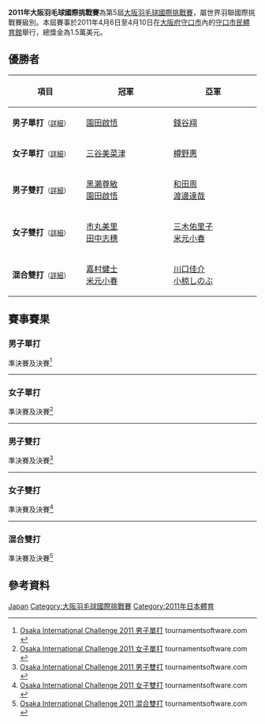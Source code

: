 {{noteTA|G1=Badminton}}
{{infobox badminton event
|name           = 2011年大阪羽毛球國際挑戰賽
|image          = 
|size           = 
|caption        =
|dates          = 2011年4月6日－4月10日
|number_edition = 第5屆
|level          = 4A
|prize_money    = 1.5萬美元
|location       = {{JPN}}[[大阪府|大阪府]][[守口市|守口市]]
|venue          = [[守口市民體育館|守口市民體育館]]
|previous       = 2010年大阪羽毛球國際挑戰賽 
|next           = 2012年大阪羽毛球國際挑戰賽
}}
'''2011年大阪羽毛球國際挑戰賽'''為第5屆[[大阪羽毛球國際挑戰賽|大阪羽毛球國際挑戰賽]]，屬世界羽聯國際挑戰賽級別。本屆賽事於2011年4月6日至4月10日在[[大阪府|大阪府]][[守口市|守口市]]內的[[守口市民體育館|守口市民體育館]]舉行，總獎金為1.5萬美元。

== 優勝者 ==
{| class=wikitable style="font-size:small"
!width="200"|項目
!width="250"|冠軍
!width="250"|亞軍
|-
|'''男子單打'''<small>（[[#男子單打|詳細]]）</small>
|{{flagicon|JPN}} [[園田啟悟|園田啟悟]]
|{{flagicon|JPN}} [[錢谷翔|錢谷翔]]
|-
|'''女子單打'''<small>（[[#女子單打|詳細]]）</small>
|{{flagicon|JPN}} [[三谷美菜津|三谷美菜津]]
|{{flagicon|JPN}} [[樽野惠|樽野惠]]
|-
|'''男子雙打'''<small>（[[#男子雙打|詳細]]）</small>
|{{flagicon|JPN}} [[黑瀨尊敏|黑瀨尊敏]]<br/>{{flagicon|JPN}} [[園田啟悟|園田啟悟]]
|{{flagicon|JPN}} [[和田周|和田周]]<br/>{{flagicon|JPN}} [[渡邊達哉|渡邊達哉]]
|-
|'''女子雙打'''<small>（[[#女子雙打|詳細]]）</small>
|{{flagicon|JPN}} [[市丸美里|市丸美里]]<br/>{{flagicon|JPN}} [[田中志穗|田中志穗]]
|{{flagicon|JPN}} [[三木佑里子|三木佑里子]]<br/>{{flagicon|JPN}} [[米元小春|米元小春]]
|-
|'''混合雙打'''<small>（[[#混合雙打|詳細]]）</small>
|{{flagicon|JPN}} [[嘉村健士|嘉村健士]]<br/>{{flagicon|JPN}} [[米元小春|米元小春]]
|{{flagicon|JPN}} [[川口佳介|川口佳介]]<br/>{{flagicon|JPN}} [[小椋しのぶ|小椋しのぶ]]
|}

== 賽事賽果 ==
=== 男子單打 ===
;準決賽及決賽<ref name="MS">[http://tournamentsoftware.com/sport/draw.aspx?id=9D55DD11-02F9-4861-A7EB-F6C8F33D61F8&draw=1 Osaka International Challenge 2011 男子單打] tournamentsoftware.com {{en}}</ref>
{{4TeamBracket-Tennis3-v2
| team-width=200
| RD1-seed1=6
| RD1-team1={{flagicon|JPN}} [[佐藤黎|佐藤黎]]
| RD1-score1-1=17
| RD1-score1-2=17
| RD1-score1-3=
| RD1-seed2=7
| RD1-team2='''{{flagicon|JPN}} [[園田啟悟|園田啟悟]]
| RD1-score2-1='''21
| RD1-score2-2='''21
| RD1-score2-3=

| RD1-seed3=4
| RD1-team3={{flagicon|JPN}} [[武下利一|武下利一]]
| RD1-score3-1=17
| RD1-score3-2='''21
| RD1-score3-3=18
| RD1-seed4=
| RD1-team4='''{{flagicon|JPN}} [[錢谷翔|錢谷翔]]
| RD1-score4-1='''21
| RD1-score4-2=15
| RD1-score4-3='''21

| RD2-seed1=7
| RD2-team1='''{{flagicon|JPN}} [[園田啟悟|園田啟悟]]
| RD2-score1-1=18
| RD2-score1-2='''21
| RD2-score1-3='''21
| RD2-seed2=
| RD2-team2={{flagicon|JPN}} [[錢谷翔|錢谷翔]]
| RD2-score2-1='''21
| RD2-score2-2=16
| RD2-score2-3=16
}}
----

=== 女子單打 ===
;準決賽及決賽<ref name="WS">[http://tournamentsoftware.com/sport/draw.aspx?id=9D55DD11-02F9-4861-A7EB-F6C8F33D61F8&draw=3 Osaka International Challenge 2011 女子單打] tournamentsoftware.com {{en}}</ref>
{{4TeamBracket-Tennis3-v2
| team-width=200
| RD1-seed1=1
| RD1-team1={{flagicon|JPN}} [[打田志津|打田志津]]
| RD1-score1-1=23
| RD1-score1-2=19
| RD1-score1-3=
| RD1-seed2=3
| RD1-team2='''{{flagicon|JPN}} [[樽野惠|樽野惠]]
| RD1-score2-1='''25
| RD1-score2-2='''21
| RD1-score2-3=

| RD1-seed3=4
| RD1-team3='''{{flagicon|JPN}} [[三谷美菜津|三谷美菜津]]
| RD1-score3-1='''21
| RD1-score3-2='''21
| RD1-score3-3=
| RD1-seed4=
| RD1-team4={{flagicon|JPN}} [[福島由紀|福島由紀]]
| RD1-score4-1=16
| RD1-score4-2=16
| RD1-score4-3=

| RD2-seed1=3
| RD2-team1={{flagicon|JPN}} [[樽野惠|樽野惠]]
| RD2-score1-1=10
| RD2-score1-2=10
| RD2-score1-3=
| RD2-seed2=4
| RD2-team2='''{{flagicon|JPN}} [[三谷美菜津|三谷美菜津]]
| RD2-score2-1='''21
| RD2-score2-2='''21
| RD2-score2-3=
}}
----

=== 男子雙打 ===
;準決賽及決賽<ref name="MD">[http://tournamentsoftware.com/sport/draw.aspx?id=9D55DD11-02F9-4861-A7EB-F6C8F33D61F8&draw=4 Osaka International Challenge 2011 男子雙打] tournamentsoftware.com {{en}}</ref>
{{4TeamBracket-Tennis3-v2
| team-width=200
| RD1-seed1=
| RD1-team1={{flagicon|TPE}} [[蔡佳欣|蔡佳欣]]<br/> {{flagicon|TPE}} [[曾敬中|曾敬中]]
| RD1-score1-1='''22
| RD1-score1-2=20
| RD1-score1-3=16
| RD1-seed2=
| RD1-team2='''{{flagicon|JPN}} [[和田周|和田周]]<br/> {{flagicon|JPN}} [[渡邊達哉|渡邊達哉]]
| RD1-score2-1=20
| RD1-score2-2='''22
| RD1-score2-3='''21

| RD1-seed3=
| RD1-team3='''{{flagicon|JPN}} [[黑瀨尊敏|黑瀨尊敏]]<br/> {{flagicon|JPN}} [[園田啟悟|園田啟悟]]
| RD1-score3-1='''21
| RD1-score3-2='''21
| RD1-score3-3=
| RD1-seed4=
| RD1-team4={{flagicon|JPN}} [[嘉村健士|嘉村健士]]<br/> {{flagicon|JPN}} [[錢谷翔|錢谷翔]]
| RD1-score4-1=17
| RD1-score4-2=12
| RD1-score4-3=

| RD2-seed1=
| RD2-team1={{flagicon|JPN}} [[和田周|和田周]]<br/> {{flagicon|JPN}} [[渡邊達哉|渡邊達哉]]
| RD2-score1-1=14
| RD2-score1-2=14
| RD2-score1-3=
| RD2-seed2=
| RD2-team2='''{{flagicon|JPN}} [[黑瀨尊敏|黑瀨尊敏]]<br/> {{flagicon|JPN}} [[園田啟悟|園田啟悟]]
| RD2-score2-1='''21
| RD2-score2-2='''21
| RD2-score2-3=
}}
----

=== 女子雙打 ===
;準決賽及決賽<ref name="WD">[http://tournamentsoftware.com/sport/draw.aspx?id=9D55DD11-02F9-4861-A7EB-F6C8F33D61F8&draw=5 Osaka International Challenge 2011 女子雙打] tournamentsoftware.com {{en}}</ref>
{{4TeamBracket-Tennis3-v2
| team-width=200
| RD1-seed1=
| RD1-team1={{flagicon|JPN}} [[今別府靖代|今別府靖代]]<br/> {{flagicon|JPN}} [[小池温子|小池温子]]
| RD1-score1-1=18
| RD1-score1-2=17
| RD1-score1-3=
| RD1-seed2=
| RD1-team2='''{{flagicon|JPN}} [[市丸美里|市丸美里]]<br/> {{flagicon|JPN}} [[田中志穗|田中志穗]]
| RD1-score2-1='''21
| RD1-score2-2='''21
| RD1-score2-3=

| RD1-seed3=3
| RD1-team3={{flagicon|JPN}} [[浅原さゆり|浅原さゆり]]<br/> {{flagicon|JPN}} [[金森裕子|金森裕子]]
| RD1-score3-1=18
| RD1-score3-2='''21
| RD1-score3-3=14
| RD1-seed4=2
| RD1-team4='''{{flagicon|JPN}} [[三木佑里子|三木佑里子]]<br/> {{flagicon|JPN}} [[米元小春|米元小春]]
| RD1-score4-1='''21
| RD1-score4-2=10
| RD1-score4-3='''21

| RD2-seed1=
| RD2-team1='''{{flagicon|JPN}} [[市丸美里|市丸美里]]<br/> {{flagicon|JPN}} [[田中志穗|田中志穗]]
| RD2-score1-1=19
| RD2-score1-2='''21
| RD2-score1-3='''21
| RD2-seed2=2
| RD2-team2={{flagicon|JPN}} [[三木佑里子|三木佑里子]]<br/> {{flagicon|JPN}} [[米元小春|米元小春]]
| RD2-score2-1='''21
| RD2-score2-2=18
| RD2-score2-3=14
}}
----

=== 混合雙打 ===
;準決賽及決賽<ref name="XD">[http://tournamentsoftware.com/sport/draw.aspx?id=9D55DD11-02F9-4861-A7EB-F6C8F33D61F8&draw=6 Osaka International Challenge 2011 混合雙打] tournamentsoftware.com {{en}}</ref>
{{4TeamBracket-Tennis3-v2
| team-width=200
| RD1-seed1=1
| RD1-team1='''{{flagicon|JPN}} [[嘉村健士|嘉村健士]]<br/> {{flagicon|JPN}} [[米元小春|米元小春]]
| RD1-score1-1='''21
| RD1-score1-2=16
| RD1-score1-3='''21
| RD1-seed2=
| RD1-team2={{flagicon|JPN}} [[垰畑亮太|垰畑亮太]]<br/> {{flagicon|JPN}} [[三木佑里子|三木佑里子]]
| RD1-score2-1=17
| RD1-score2-2='''21
| RD1-score2-3=18

| RD1-seed3=
| RD1-team3={{flagicon|JPN}} [[黑瀨尊敏|黑瀨尊敏]]<br/> {{flagicon|JPN}} [[橫山惠_(羽毛球運動員)|橫山惠]]
| RD1-score3-1='''21
| RD1-score3-2=14
| RD1-score3-3=17
| RD1-seed4=
| RD1-team4='''{{flagicon|JPN}} [[川口佳介|川口佳介]]<br/> {{flagicon|JPN}} [[小椋しのぶ|小椋しのぶ]]
| RD1-score4-1=11
| RD1-score4-2='''21
| RD1-score4-3='''21

| RD2-seed1=1
| RD2-team1='''{{flagicon|JPN}} [[嘉村健士|嘉村健士]]<br/> {{flagicon|JPN}} [[米元小春|米元小春]]
| RD2-score1-1='''21
| RD2-score1-2='''21
| RD2-score1-3=
| RD2-seed2=
| RD2-team2={{flagicon|JPN}} [[川口佳介|川口佳介]]<br/> {{flagicon|JPN}} [[小椋しのぶ|小椋しのぶ]]
| RD2-score2-1=18
| RD2-score2-2=7
| RD2-score2-3=
}}

== 參考資料 ==
{{Reflist}}

[[Category:2011年世界羽聯國際挑戰賽|Japan]]
[[Category:大阪羽毛球國際挑戰賽|Category:大阪羽毛球國際挑戰賽]]
[[Category:2011年日本體育|Category:2011年日本體育]]